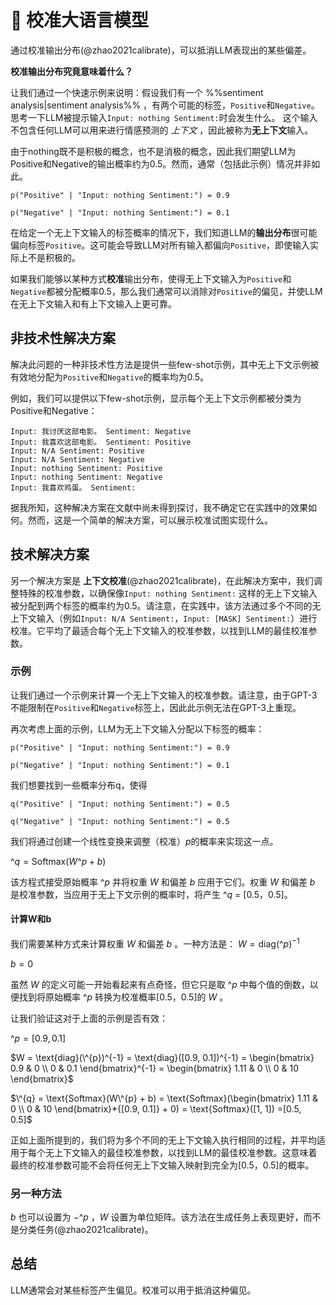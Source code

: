 
# 🔴 校准大语言模型

通过校准输出分布(@zhao2021calibrate)，可以抵消LLM表现出的某些偏差。

**校准输出分布究竟意味着什么？**

让我们通过一个快速示例来说明：假设我们有一个 %%sentiment analysis|sentiment analysis%% ，有两个可能的标签，`Positive`和`Negative`。
思考一下LLM被提示输入`Input: nothing Sentiment:`时会发生什么。
这个输入不包含任何LLM可以用来进行情感预测的 _上下文_ ，因此被称为**无上下文**输入。

由于nothing既不是积极的概念，也不是消极的概念，因此我们期望LLM为Positive和Negative的输出概率约为0.5。然而，通常（包括此示例）情况并非如此。

```
p("Positive" | "Input: nothing Sentiment:") = 0.9

p("Negative" | "Input: nothing Sentiment:") = 0.1
```

在给定一个无上下文输入的标签概率的情况下，我们知道LLM的**输出分布**很可能偏向标签`Positive`。这可能会导致LLM对所有输入都偏向`Positive`，即使输入实际上不是积极的。

如果我们能够以某种方式**校准**输出分布，使得无上下文输入为`Positive`和`Negative`都被分配概率0.5，那么我们通常可以消除对`Positive`的偏见，并使LLM在无上下文输入和有上下文输入上更可靠。

## 非技术性解决方案

解决此问题的一种非技术性方法是提供一些few-shot示例，其中无上下文示例被有效地分配为`Positive`和`Negative`的概率均为0.5。

例如，我们可以提供以下few-shot示例，显示每个无上下文示例都被分类为Positive和Negative：

```
Input: 我讨厌这部电影。 Sentiment: Negative
Input: 我喜欢这部电影。 Sentiment: Positive
Input: N/A Sentiment: Positive
Input: N/A Sentiment: Negative
Input: nothing Sentiment: Positive
Input: nothing Sentiment: Negative
Input: 我喜欢鸡蛋。 Sentiment:
```

据我所知，这种解决方案在文献中尚未得到探讨，我不确定它在实践中的效果如何。然而，这是一个简单的解决方案，可以展示校准试图实现什么。

## 技术解决方案

另一个解决方案是 **上下文校准**(@zhao2021calibrate)，在此解决方案中，我们调整特殊的校准参数，以确保像`Input: nothing Sentiment:` 这样的无上下文输入被分配到两个标签的概率约为0.5。请注意，在实践中，该方法通过多个不同的无上下文输入（例如`Input: N/A Sentiment:`，`Input: [MASK] Sentiment:`）进行校准。它平均了最适合每个无上下文输入的校准参数，以找到LLM的最佳校准参数。

### 示例

让我们通过一个示例来计算一个无上下文输入的校准参数。请注意，由于GPT-3不能限制在`Positive`和`Negative`标签上，因此此示例无法在GPT-3上重现。

再次考虑上面的示例，LLM为无上下文输入分配以下标签的概率：

```
p("Positive" | "Input: nothing Sentiment:") = 0.9

p("Negative" | "Input: nothing Sentiment:") = 0.1
```

我们想要找到一些概率分布q，使得

```
q("Positive" | "Input: nothing Sentiment:") = 0.5

q("Negative" | "Input: nothing Sentiment:") = 0.5
```

我们将通过创建一个线性变换来调整（校准）$p$的概率来实现这一点。

$\^{q} = \text{Softmax}(W\^{p} + b)$

该方程式接受原始概率 $\^{p}$ 并将权重 $W$ 和偏差 $b$ 应用于它们。权重 $W$ 和偏差 $b$ 是校准参数，当应用于无上下文示例的概率时，将产生 $\^{q}$ = [0.5，0.5]。

#### 计算W和b

我们需要某种方式来计算权重 $W$ 和偏差 $b$ 。一种方法是：
$W = \text{diag}(\^{p})^{-1}$

$b = 0$

虽然 $W$ 的定义可能一开始看起来有点奇怪，但它只是取 $\^{p}$ 中每个值的倒数，以便找到将原始概率 $\^{p}$ 转换为校准概率[0.5，0.5]的 $W$ 。

让我们验证这对于上面的示例是否有效：

$\^{p} = [0.9, 0.1]$

$W = \text{diag}(\^{p})^{-1} = \text{diag}([0.9, 0.1])^{-1} 
= \begin{bmatrix}
   0.9 & 0 \\
   0 & 0.1
\end{bmatrix}^{-1}
= \begin{bmatrix}
   1.11 & 0 \\
   0 & 10
\end{bmatrix}$

$\^{q} = \text{Softmax}(W\^{p} + b) = \text{Softmax}(\begin{bmatrix}
   1.11 & 0 \\
   0 & 10
\end{bmatrix}*{[0.9, 0.1]} + 0)
= \text{Softmax}([1, 1])
=[0.5, 0.5]$

正如上面所提到的，我们将为多个不同的无上下文输入执行相同的过程，并平均适用于每个无上下文输入的最佳校准参数，以找到LLM的最佳校准参数。这意味着最终的校准参数可能不会将任何无上下文输入映射到完全为[0.5，0.5]的概率。

### 另一种方法

$b$ 也可以设置为 $-\^{p}$ ，$W$ 设置为单位矩阵。该方法在生成任务上表现更好，而不是分类任务(@zhao2021calibrate)。

## 总结

LLM通常会对某些标签产生偏见。校准可以用于抵消这种偏见。
